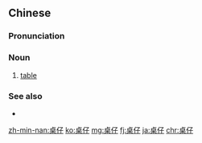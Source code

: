 ==Chinese==
{{zh-forms}}

===Pronunciation===
{{zh-pron
|h=pfs=chok-é
|mn=toh-仔
|cat=n
}}

===Noun===
{{zh-noun}}

# {{lb|zh|Hakka|Min Nan}} [[table]]

===See also===
* {{zh-l|桌子}}

[[zh-min-nan:桌仔]]
[[ko:桌仔]]
[[mg:桌仔]]
[[fj:桌仔]]
[[ja:桌仔]]
[[chr:桌仔]]